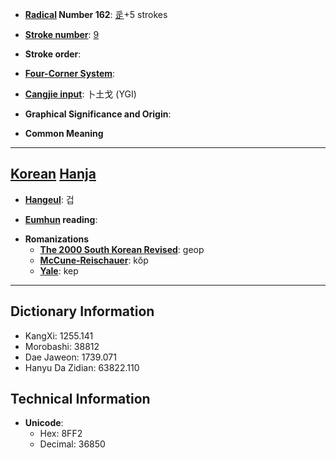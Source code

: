 * '''[[Wiktionary:Chinese radical index| Radical]] Number 162''': [[Wiktionary:Chinese radical index 辵|辵]]+5 strokes

* '''[[Wiktionary:Chinese total strokes index|Stroke number]]''': [[Wiktionary:Chinese total strokes index 9|9]]

* '''Stroke order''': 

* '''[[Wiktionary:Chinese four corner index|Four-Corner System]]''': 

* '''[[Wiktionary:Chinese Cangjie index|Cangjie input]]''': 卜土戈 (YGI)

* '''Graphical Significance and Origin''': 

* '''Common Meaning'''

----

== [[Korean]] [[Hanja]] ==

* '''[[Hangeul]]''': 겁

* '''[[Eumhun]] reading''': 

* '''Romanizations'''
** '''[[The 2000 South Korean Revised Romanization|The 2000 South Korean Revised]]''': geop
** '''[[McCune-Reischauer]]''': kŏp
** '''[[Yale]]''': kep

----

== Dictionary Information ==

* KangXi: 1255.141
* Morobashi: 38812
* Dae Jaweon: 1739.071
* Hanyu Da Zidian: 63822.110

== Technical Information ==

* '''Unicode''':
** Hex: 8FF2
** Decimal: 36850